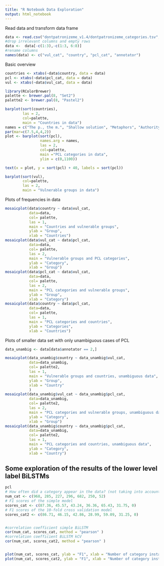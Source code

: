 ```yaml
---
title: "R Notebook Data Exploration"
output: html_notebook
---
```

Read data and transform data frame
```r
data <- read.csv("dontpatronizeme_v1.4/dontpatronizeme_categories.tsv", sep = '\t', header = F)
#drop irrelevant columns and empty rows
data <-  data[-c(1:3),-c(1:3, 6:8)]
#rename columns
names(data) <- c("vul_cat", "country", "pcl_cat", "annotator") 

```

Basic overview
```r
countries <- xtabs(~data$country, data = data)
pcl <- xtabs(~data$pcl_cat, data = data)
vul <- xtabs(~data$vul_cat, data = data)

library(RColorBrewer)
palette <- brewer.pal(8, "Set2") 
palette2 <- brewer.pal(8, "Pastel2") 

barplot(sort(countries), 
        las = 2, 
        col=palette, 
        main = "Countries in data")
names = c("The p., the m.", "Shallow solution", "Metaphors", "Authority voice", "Presupp.", "Compassion", "Unb. power rel.")
par(mar=c(7.5,4,4,2)) 
plot <- barplot(sort(pcl),
                names.arg = names,
                las = 2,
                col=palette,
                main ="PCL categories in data", 
                ylim = c(0,1100))

text(x = plot, y = sort(pcl) + 40, labels = sort(pcl))

barplot(sort(vul),
        col=palette,
        las = 2, 
        main = "Vulnerable groups in data")

```

Plots of frequencies in data
```r
mosaicplot(data$country ~ data$vul_cat, 
           data=data,
           col= palette, 
           las = 1,
           main = "Countries and vulnerable groups", 
           ylab = "Group",
           xlab = "Countries")
mosaicplot(data$vul_cat ~ data$pcl_cat, 
           data=data,
           col= palette, 
           las = 2,
           main = "Vulnerable groups and PCL categories", 
           ylab = "Category",
           xlab = "Group")
mosaicplot(data$pcl_cat ~ data$vul_cat, 
           data=data,
           col= palette, 
           las = 2,
           main = "PCL categories and vulnerable groups", 
           ylab = "Group",
           xlab = "Category")
mosaicplot(data$country ~ data$pcl_cat, 
           data=data,
           col= palette, 
           las = 1,
           main = "PCL categories and countries", 
           ylab = "Categories",
           xlab = "Countries")

```
Plots of smaller data set with only unambiguous cases of PCL
```r
data_unambig <- data[data$annotator == 2,]

mosaicplot(data_unambig$country ~ data_unambig$vul_cat, 
           data=data_unambig,
           col= palette2, 
           las = 1,
           main = "Vulnerable groups and countries, unambiguous data", 
           ylab = "Group",
           xlab = "Country"
           )
mosaicplot(data_unambig$vul_cat ~ data_unambig$pcl_cat, 
           data=data_unambig,
           col= palette2, 
           las = 2,
           main = "PCL categories and vulnerable groups, unambiguous data", 
           ylab = "Category",
           xlab = "Group")
mosaicplot(data_unambig$country ~ data_unambig$pcl_cat, 
           data=data_unambig,
           col= palette2,
           las = 1,
           main = "PCL categories and countries, unambiguous data", 
           ylab = "Category",
           xlab = "Country")
```
## Some exploration of the results of the lower level label BiLSTMs

```r
pcl
# How often did a category appear in the data? (not taking into account that we later deleted one paragraph)
num_cat <- c(968, 285, 227, 296, 682, 250, 52)
# F1 scores of the simple model
scores_cat <- c(87.36, 45.57, 43.24, 36.36, 65.43, 31.75, 0)
# F1 scores of the 10-fold cross validation model
scores_cat2 <- c(86.71, 46.15, 42.86, 28.99, 59.09, 31.25, 0)


#correlation coefficient simple BiLSTM
cor(num_cat, scores_cat, method = "pearson" )
#correlation coefficient BiLSTM kCV
cor(num_cat, scores_cat2, method = "pearson" )


plot(num_cat, scores_cat, ylab = "F1", xlab = "Number of category instance in the data", main = "Simple BiLSTM")
plot(num_cat, scores_cat2, ylab = "F1", xlab = "Number of category instance in the data", main = "10-fold cross validation BiLSTM")

```
